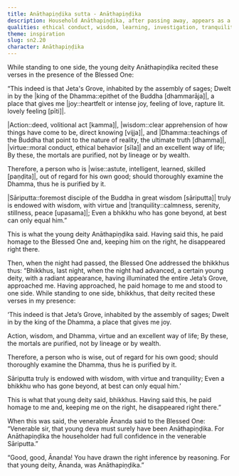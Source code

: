 ```yaml
---
title: Anāthapiṇḍika sutta - Anāthapiṇḍika
description: Household Anāthapiṇḍika, after passing away, appears as a young deity and recites verses to the Buddha on the value of thoroughly examining the Dhamma.
qualities: ethical conduct, wisdom, learning, investigation, tranquility
theme: inspiration
slug: sn2.20
character: Anāthapiṇḍika
---
```


While standing to one side, the young deity Anāthapiṇḍika recited these verses in the presence of the Blessed One:

“This indeed is that Jeta's Grove,
inhabited by the assembly of sages;
Dwelt in by the |king of the Dhamma::epithet of the Buddha [dhammarāja]|,
a place that gives me |joy::heartfelt or intense joy, feeling of love, rapture lit. lovely feeling [pīti]|.

|Action::deed, volitional act [kamma]|, |wisdom::clear apprehension of how things have come to be, direct knowing [vijja]|, and |Dhamma::teachings of the Buddha that point to the nature of reality, the ultimate truth [dhamma]|,
|virtue::moral conduct, ethical behavior [sīla]| and an excellent way of life;
By these, the mortals are purified,
not by lineage or by wealth.

Therefore, a person who is |wise::astute, intelligent, learned, skilled [paṇḍita]|,
out of regard for his own good;
should thoroughly examine the Dhamma,
thus he is purified by it.

|Sāriputta::foremost disciple of the Buddha in great wisdom [sāriputta]| truly is endowed with wisdom,
with virtue and |tranquility::calmness, serenity, stillness, peace [upasama]|;
Even a bhikkhu who has gone beyond,
at best can only equal him.”

This is what the young deity Anāthapiṇḍika said. Having said this, he paid homage to the Blessed One and, keeping him on the right, he disappeared right there.

Then, when the night had passed, the Blessed One addressed the bhikkhus thus: “Bhikkhus, last night, when the night had advanced, a certain young deity, with a radiant appearance, having illuminated the entire Jeta’s Grove, approached me. Having approached, he paid homage to me and stood to one side. While standing to one side, bhikkhus, that deity recited these verses in my presence:

‘This indeed is that Jeta’s Grove,
inhabited by the assembly of sages;
Dwelt in by the king of the Dhamma,
a place that gives me joy.

Action, wisdom, and Dhamma,
virtue and an excellent way of life;
By these, the mortals are purified,
not by lineage or by wealth.

Therefore, a person who is wise,
out of regard for his own good;
should thoroughly examine the Dhamma,
thus he is purified by it.

Sāriputta truly is endowed with wisdom,
with virtue and tranquility;
Even a bhikkhu who has gone beyond,
at best can only equal him.’

This is what that young deity said, bhikkhus. Having said this, he paid homage to me and, keeping me on the right, he disappeared right there.”

When this was said, the venerable Ānanda said to the Blessed One: “Venerable sir, that young deva must surely have been Anāthapiṇḍika. For Anāthapiṇḍika the householder had full confidence in the venerable Sāriputta.”

“Good, good, Ānanda! You have drawn the right inference by reasoning. For that young deity, Ānanda, was Anāthapiṇḍika.”